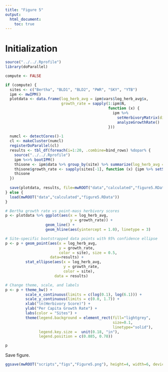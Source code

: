 ```yaml
---
title: "Figure 5"
output: 
  html_document:
    toc: true
---
```


# Initialization

```r
source("../../.Rprofile")
library(doParallel)
```

```r
compute <- FALSE

if (compute) {
  sites <- c("Bertha", "BLD1", "BLD2", "PWR", "SKY", "YTB")
  ipm <- mwIPM()
  plotdata <- data.frame(log_herb_avg = ipm$vars$log_herb_avg$x,
                         growth_rate = sapply(1:ipm$N, 
                                              function (x) { 
                                                ipm %>% 
                                                  setHerbivoryMatrix(dist.herb = c(rep(0,x-1), 1/ipm$vars$log_herb_avg$dx, rep(0,ipm$N-x))) %>% 
                                                  analyzeGrowthRate()
                                              }))
  
  numcl <- detectCores()-1
  cl <- makeCluster(numcl)
  registerDoParallel(cl)
  results <- tbl_df(foreach(i=1:20, .combine=bind_rows) %dopar% {
    source("../../.Rprofile")
    ipm %<>% bootIPM()
    thisone <- ipm$data %>% group_by(site) %>% summarize(log_herb_avg = mean(log_herb_avg, na.rm=T), growth_rate = NA)
    thisone$growth_rate <- sapply(sites[-1], function (x) {ipm %>% setSite(x) %>% analyzeGrowthRate()})
    thisone
  })
  
  save(plotdata, results, file=mwROOT("data","calculated","figure5.RData"))
} else {
  load(mwROOT("data","calculated","figure5.RData"))
}

# Bertha growth rate vs point-mass herbivory scores
p <- plotdata %>% ggplot(aes(x = log_herb_avg,
                             y = growth_rate)) +
                  geom_line() + 
                  geom_hline(aes(yintercept = 1.0), linetype = 3)

# Site-specific bootstrapped data points with 95% confidence ellipse
p <- p + geom_point(aes(x = log_herb_avg, 
                        y = growth_rate, 
                        color = site), size = 0.5,
                    data=results) + 
         stat_ellipse(aes(x = log_herb_avg, 
                          y = growth_rate, 
                          color = site), 
                      data = results)

# Change theme, scale, and labels
p <- p + theme_bw() +
         scale_x_continuous(limits = c(log(0.1), log(6.1))) + 
         scale_y_continuous(limits = c(0.0, 1.7)) + 
         xlab("ln(Herbivory Score)") +
         ylab("Per Capita Growth Rate") + 
         labs(color = "Sites") + 
         theme(legend.background = element_rect(fill="lightgrey",
                                                size=0.1,
                                                linetype="solid"),
               legend.key.size =  unit(0.18, "in"),
               legend.position = c(0.885, 0.78))

p
```

Save figure.

```r
ggsave(mwROOT("scripts","figs","Figure5.png"), height=4, width=6, device = "png", p)
```